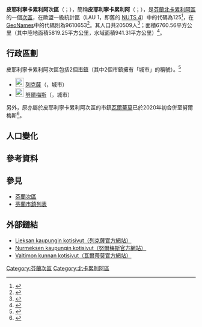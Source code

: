 {{Infobox settlement
| name                    = 皮耶利寧卡累利阿次區
| settlement_type         = [[芬蘭次區|次區]]
| native_name             =Pielisen Karjalan seutukunta
| native_name_lang        = fi
| image_map               =Pielisen.Karjalan.seutukunta.sijainti.Suomi.2020.svg
| subdivision_type        = [[世界政區索引|國家]]
| subdivision_name        = {{flag|Finland}}
| subdivision_type1        = [[芬蘭行政區|行政區]]
| subdivision_name1        = [[北卡累利阿區|北卡累利阿區]]
| population_footnotes    = <ref name="Population" />
| population_total        = 20509
| population_as_of        = 2020
| area_footnotes          = <ref name="Area" />
| area_total_km2          = 6760.56
| area_land_km2           = 5819.25
| area_water_km2          = 941.31
| population_density_km2  = auto
| coordinates             = {{Coord|63.45654|29.66810|display=title,inline}}
| coordinates_footnotes   = <ref name="GeoNames" />
| timezone1               = [[歐洲東部時間|EET]]<ref>{{Cite web|url=https://www.timeanddate.com/worldclock/finland/helsinki|title=Current Local Time in Helsinki, Finland|website=Time and Date|language=en|access-date=2020-07-16|archive-date=2020-08-04|archive-url=https://web.archive.org/web/20200804053117/https://www.timeanddate.com/worldclock/finland/helsinki|dead-url=no}}</ref>
| utc_offset1             = +2
| timezone1_DST           = [[歐洲東部夏令時間|EEST]]<ref>{{Cite web|url=https://www.timeanddate.com/time/change/finland/helsinki|title=Clock Changes in Helsinki, Finland|website=Time and Date|language=en|access-date=2020-07-16|archive-date=2020-08-04|archive-url=https://web.archive.org/web/20200804053109/https://www.timeanddate.com/time/change/finland/helsinki|dead-url=no}}</ref>
| utc_offset1_DST         = +3
| blank_name              = [[GeoNames|GeoNames]]<ref name="GeoNames" />
| blank_info              = 9610653
| blank1_name             = LAU 1（NUTS 4）<ref name="LAU" />
| blank1_info              = 125
}}
'''皮耶利寧卡累利阿次區'''（{{lang-fi|Pielisen Karjalan seutukunta}}；{{lang-sv|Pielinen-Karelen ekonomiska region}}），簡稱'''皮耶利寧卡累利阿'''（{{lang-fi|Pielinen Karjala}}；{{lang-sv|Pielinen-Karelen}}），是[[芬蘭共和國|芬蘭]][[北卡累利阿區|北卡累利阿區]]的一個[[芬蘭次區|次區]]，在歐盟一級{{tsl|fr|Unité administrative locale|地方行政單位}}統計區（LAU 1，即舊的 [[地域統計單位命名法|NUTS 4]]）中的代碼為125<ref name="LAU">{{Cite web |url=http://tilastokeskus.fi/meta/luokitukset/seutukunta/001-2013/index_sv.html |title=Förteckning över ekonomiska regioner |publisher=Statistikcentralen |language=sv |access-date=2013-12-25 |archive-date=2013-11-11 |archive-url=https://web.archive.org/web/20131111091437/http://tilastokeskus.fi/meta/luokitukset/seutukunta/001-2013/index_sv.html |dead-url=no }}</ref>，在[[GeoNames|GeoNames]]中的代碼則為9610653<ref name="GeoNames">{{Cite web |url = https://www.geonames.org/9610653 |title = GeoNames - Pielisen Karjala (9610653) |access-date = 2020-07-14 |website=[[GeoNames|GeoNames]] |language = en}}</ref>。其人口共20509人<ref name="Population">{{Cite web |url = http://pxnet2.stat.fi/PXWeb/pxweb/fi/StatFin/StatFin__vrm__vamuu/statfin_vamuu_pxt_11lj.px/table/tableViewLayout1/ |title = Väestörakenteen ennakkotiedot alueittain, 2020M01*-2020M05* |date = 2020-01-31 |publisher = Tilastokeskus |access-date = 2020-07-13 |language = fi |archive-date = 2020-12-14 |archive-url = https://web.archive.org/web/20201214201953/http://pxnet2.stat.fi/PXWeb/pxweb/fi/StatFin/StatFin__vrm__vamuu/statfin_vamuu_pxt_11lj.px/ |dead-url = no }}</ref>；面積6760.56平方公里（其中陸地面積5819.25平方公里，水域面積941.31平方公里）<ref name="Area">{{Cite web |url = https://www.maanmittauslaitos.fi/sites/maanmittauslaitos.fi/files/attachments/2020/01/Vuoden_2020_pinta-alatilasto_kunnat_maakunnat.xlsx |title = Pinta-alat kunnittain (Excel) 2020-01-01 |date = 2020-01-01 |publisher = Maanmittauslaitos |access-date = 2020-07-13 |language = fi |archive-date = 2020-07-10 |archive-url = https://web.archive.org/web/20200710123737/https://www.maanmittauslaitos.fi/sites/maanmittauslaitos.fi/files/attachments/2020/01/Vuoden_2020_pinta-alatilasto_kunnat_maakunnat.xlsx |dead-url = yes }}</ref>。

== 行政區劃 ==
皮耶利寧卡累利阿次區包括2個[[芬蘭市鎮|市鎮]]（其中2個市鎮擁有「城市」的稱號）。<ref name="Lappi">{{Cite web |language=fi |url=http://www.patio.fi/PatioWeb/facelets/suomenaluejaot/suomenaluejaot.faces |title=Finlands regionindelning på |website=www.patio.fi.|archive-url=https://web.archive.org/web/20121022111321/http://www.patio.fi/PatioWeb/facelets/suomenaluejaot/suomenaluejaot.faces |archive-date=2012-10-22}}</ref>
* [[File:Lieksa.vaakuna.svg|23px]] [[列克薩|列克薩]]（{{lang|fi|Lieksa}}，城市）
* [[File:Nurmes.vaakuna.svg|23px]] [[努爾梅斯|努爾梅斯]]（{{lang|fi|Nurmes}}，城市）

另外，原亦屬於皮耶利寧卡累利阿次區的市鎮[[瓦爾蒂莫|瓦爾蒂莫]]已於2020年初合併至努爾梅斯<ref>{{cite web | url = https://www.kuntaliitto.fi/tilastot-ja-julkaisut/kaupunkien-ja-kuntien-lukumaarat-ja-vaestotiedot | title = Kaupunkien ja kuntien lukumäärät ja väestötiedot | language = fi | publisher = Kuntaliitto | date = 2019-04-03 | accessdate = 2020-01-04 | archive-date = 2020-01-08 | archive-url = https://web.archive.org/web/20200108222022/https://www.kuntaliitto.fi/tilastot-ja-julkaisut/kaupunkien-ja-kuntien-lukumaarat-ja-vaestotiedot | dead-url = no }}</ref>。

== 人口變化 ==
{{Bar box
|title   =  皮耶利寧卡累利阿次區1980年－2010年的人口變化圖
|titlebar=  #DDD
|width   =  600px
|barwidth=  500px
|left1   =  年
|right1  =  人口
|float   =  left
|bars    =  
{{bar pixel|1980|#0099FF|480||34 726}}
{{bar pixel|1985|#0099FF|468||33 887}}
{{bar pixel|1990|#0099FF|444||32 108}}
{{bar pixel|1995|#0099FF|426||30 840}}
{{bar pixel|2000|#0099FF|387||27 991}}
{{bar pixel|2005|#0099FF|353||25 544}}
{{bar pixel|2010|#0099FF|327||23 653}}
|caption = 來源：Tilastokeskus.<ref>{{Cite web | url = http://pxnet2.stat.fi/PXWeb/pxweb/fi/StatFin/StatFin__vrm__vaerak/statfin_vaerak_pxt_011.px | title = Väestö kielen mukaan sekä ulkomaan kansalaisten määrä ja maa-pinta-ala alueittain 1980 - 2016 | publisher = Tilastokeskus | access-date = 2018-01-18 | language = fi | archive-url = https://web.archive.org/web/20180617142223/http://pxnet2.stat.fi/PXWeb/pxweb/fi/StatFin/StatFin__vrm__vaerak/statfin_vaerak_pxt_011.px | archive-date = 2018-06-17 | dead-url = yes }}</ref>
}}
{{clear}}

== 參考資料 ==
{{reflist}}

== 參見 ==
* [[芬蘭次區|芬蘭次區]]
* [[芬蘭市鎮列表|芬蘭市鎮列表]]

== 外部鏈結 ==
* [https://web.archive.org/web/20160816070946/http://www.lieksa.fi/ Lieksan kaupungin kotisivut（列克薩官方網站）] {{fi icon}}
* [https://web.archive.org/web/20180827112003/http://www.nurmes.fi/ Nurmeksen kaupungin kotisivut（努爾梅斯官方網站）] {{fi icon}}
* [https://web.archive.org/web/20190221054851/http://www.valtimo.fi/ Valtimon kunnan kotisivut（瓦爾蒂莫官方網站）] {{fi icon}}

{{芬蘭次區}}
[[Category:芬蘭次區|Category:芬蘭次區]]
[[Category:北卡累利阿區|Category:北卡累利阿區]]